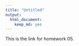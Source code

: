 ```yaml
---
title: "Untitled"
output: 
  html_document: 
    keep_md: yes
---
```


This is the link for homework 05. 